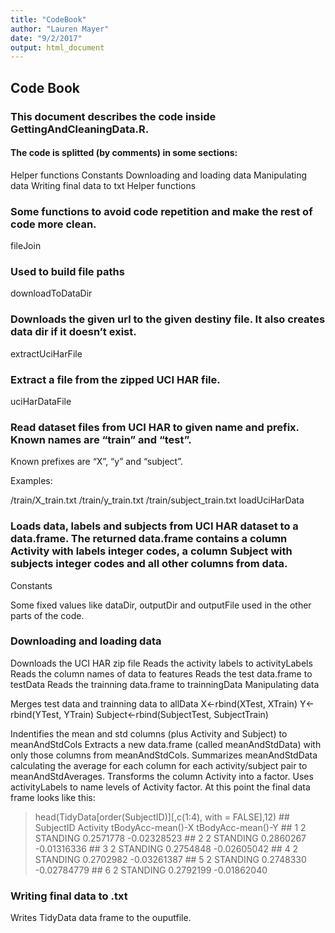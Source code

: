 ```yaml
---
title: "CodeBook"
author: "Lauren Mayer"
date: "9/2/2017"
output: html_document
---
```


## Code Book

### This document describes the code inside GettingAndCleaningData.R.

#### The code is splitted (by comments) in some sections:

Helper functions
Constants
Downloading and loading data
Manipulating data
Writing final data to txt
Helper functions

### Some functions to avoid code repetition and make the rest of code more clean.

fileJoin

### Used to build file paths

downloadToDataDir

### Downloads the given url to the given destiny file. It also creates data dir if it doesn't exist.

extractUciHarFile

### Extract a file from the zipped UCI HAR file.

uciHarDataFile

### Read dataset files from UCI HAR to given name and prefix. Known names are "train" and "test". 
Known prefixes are "X", "y" and "subject".

Examples:

/train/X_train.txt
/train/y_train.txt
/train/subject_train.txt
loadUciHarData

### Loads data, labels and subjects from UCI HAR dataset to a data.frame. The returned data.frame contains a column Activity with labels integer codes, a column Subject with subjects integer codes and all other columns from data.

Constants

Some fixed values like dataDir, outputDir and outputFile used in the other parts of the code.

### Downloading and loading data

Downloads the UCI HAR zip file
Reads the activity labels to activityLabels
Reads the column names of data to features
Reads the test data.frame to testData
Reads the trainning data.frame to trainningData
Manipulating data

Merges test data and trainning data to allData
   X<-rbind(XTest, XTrain)
   Y<-rbind(YTest, YTrain)
   Subject<-rbind(SubjectTest, SubjectTrain)

Indentifies the mean and std columns (plus Activity and Subject) to meanAndStdCols
Extracts a new data.frame (called meanAndStdData) with only those columns from meanAndStdCols.
Summarizes meanAndStdData calculating the average for each column for each activity/subject pair to meanAndStdAverages.
Transforms the column Activity into a factor.
Uses activityLabels to name levels of Activity factor.
At this point the final data frame looks like this:

> head(TidyData[order(SubjectID)][,c(1:4), with = FALSE],12) 
##   SubjectID Activity tBodyAcc-mean()-X tBodyAcc-mean()-Y
## 1         2 STANDING         0.2571778       -0.02328523
## 2         2 STANDING         0.2860267       -0.01316336
## 3         2 STANDING         0.2754848       -0.02605042
## 4         2 STANDING         0.2702982       -0.03261387
## 5         2 STANDING         0.2748330       -0.02784779
## 6         2 STANDING         0.2792199       -0.01862040      

### Writing final data to .txt
Writes TidyData data frame to the ouputfile.
